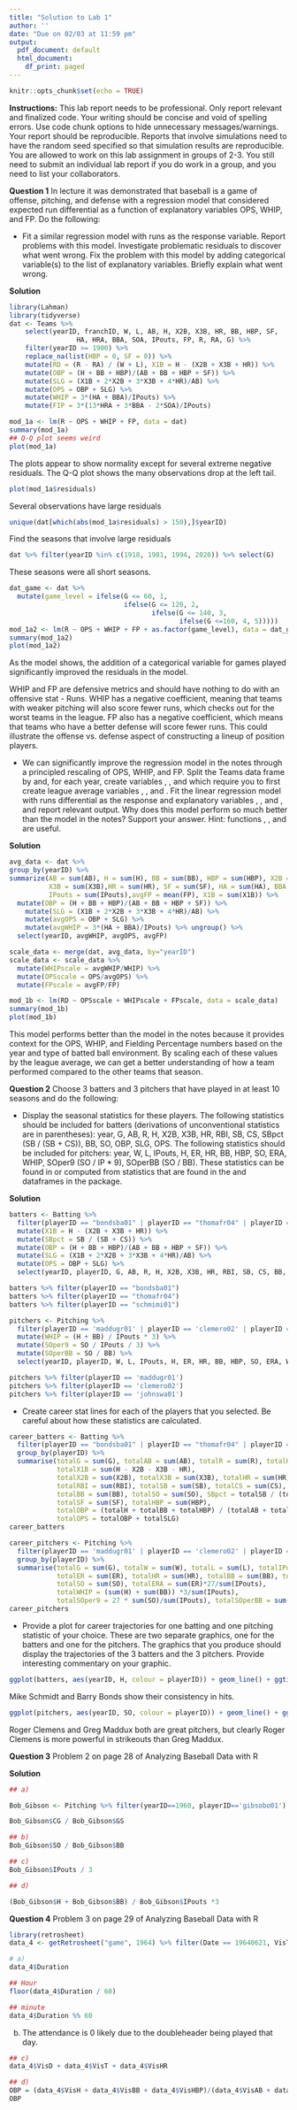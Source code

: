 ```yaml
---
title: "Solution to Lab 1"
author: ''
date: "Due on 02/03 at 11:59 pm"
output:
  pdf_document: default
  html_document:
    df_print: paged
---
```


```r
knitr::opts_chunk$set(echo = TRUE)
```


**Instructions:** This lab report needs to be professional. Only report relevant and finalized code. Your writing should be concise and void of spelling errors. Use code chunk options to hide unnecessary messages/warnings. Your report should be reproducible. Reports that involve simulations need to have the random seed specified so that simulation results are reproducible. You are allowed to work on this lab assignment in groups of 2-3. You still need to submit an individual lab report if you do work in a group, and you need to list your collaborators. \vspace*{0.5cm}


**Question 1** In lecture it was demonstrated that baseball is a game of offense, pitching, and defense with a regression model that considered expected run differential as a function of explanatory variables OPS, WHIP, and FP. Do the following:

 - Fit a similar regression model with runs as the response variable. Report problems with this model. Investigate problematic residuals to discover what went wrong. Fix the problem with this model by adding categorical variable(s) to the list of explanatory variables. Briefly explain what went wrong. 

**Solution**

```r
library(Lahman)
library(tidyverse)
dat <- Teams %>%
    select(yearID, franchID, W, L, AB, H, X2B, X3B, HR, BB, HBP, SF,
                 HA, HRA, BBA, SOA, IPouts, FP, R, RA, G) %>%
    filter(yearID >= 1900) %>%
    replace_na(list(HBP = 0, SF = 0)) %>%
    mutate(RD = (R - RA) / (W + L), X1B = H - (X2B + X3B + HR)) %>%
    mutate(OBP = (H + BB + HBP)/(AB + BB + HBP + SF)) %>%
    mutate(SLG = (X1B + 2*X2B + 3*X3B + 4*HR)/AB) %>%
    mutate(OPS = OBP + SLG) %>%
    mutate(WHIP = 3*(HA + BBA)/IPouts) %>%
    mutate(FIP = 3*(13*HRA + 3*BBA - 2*SOA)/IPouts)

mod_1a <- lm(R ~ OPS + WHIP + FP, data = dat)
summary(mod_1a)
## Q-Q plot seems weird
plot(mod_1a)
```

The plots appear to show normality except for several extreme negative residuals. The Q-Q plot shows the many observations drop at the left tail. 

```r
plot(mod_1a$residuals)
```

Several observations have large residuals

```r
unique(dat[which(abs(mod_1a$residuals) > 150),]$yearID)
```

Find the seasons that involve large residuals

```r
dat %>% filter(yearID %in% c(1918, 1981, 1994, 2020)) %>% select(G)
```

These seasons were all short seasons. 

```r
dat_game <- dat %>%
  mutate(game_level = ifelse(G <= 60, 1, 
                             ifelse(G <= 120, 2, 
                                    ifelse(G <= 140, 3, 
                                           ifelse(G <=160, 4, 5)))))
mod_1a2 <- lm(R ~ OPS + WHIP + FP + as.factor(game_level), data = dat_game)
summary(mod_1a2)
plot(mod_1a2)
```

As the model shows, the addition of a categorical variable for games played significantly improved the residuals in the model. 

WHIP and FP are defensive metrics and should have nothing to do with an offensive stat - Runs. WHIP has a negative coefficient, meaning that teams with weaker pitching will also score fewer runs, which checks out for the worst teams in the league. FP also has a negative coefficient, which means that teams who have a better defense will score fewer runs. This could illustrate the offense vs. defense aspect of constructing a lineup of position players.


 - We can significantly improve the regression model in the notes through a principled rescaling of OPS, WHIP, and FP. Split the Teams data frame by \texttt{yearID} and, for each year, create variables \texttt{OPSscale = OPS/avgOPS}, \texttt{WHIPscale = avgWHIP/WHIP}, and \texttt{FPscale = avgFP/FP} which require you to first create league average variables \texttt{avgOPS}, \texttt{avgWHIP}, and \texttt{avgFP}. Fit the linear regression model with runs differential as the response and explanatory variables \texttt{OPSscale}, \texttt{WHIPscale}, and \texttt{FPscale}, and report relevant output. Why does this model perform so much better than the model in the notes? Support your answer. Hint: functions \texttt{split}, \texttt{do.call}, and \texttt{lapply} are useful.


**Solution**

```r
avg_data <- dat %>%
group_by(yearID) %>% 
summarize(AB = sum(AB), H = sum(H), BB = sum(BB), HBP = sum(HBP), X2B = sum(X2B), 
          X3B = sum(X3B),HR = sum(HR), SF = sum(SF), HA = sum(HA), BBA = sum(BBA), 
          IPouts = sum(IPouts),avgFP = mean(FP), X1B = sum(X1B)) %>%
  mutate(OBP = (H + BB + HBP)/(AB + BB + HBP + SF)) %>%
    mutate(SLG = (X1B + 2*X2B + 3*X3B + 4*HR)/AB) %>%
    mutate(avgOPS = OBP + SLG) %>%
    mutate(avgWHIP = 3*(HA + BBA)/IPouts) %>% ungroup() %>%
  select(yearID, avgWHIP, avgOPS, avgFP)

scale_data <- merge(dat, avg_data, by="yearID")
scale_data <- scale_data %>%
  mutate(WHIPscale = avgWHIP/WHIP) %>%
  mutate(OPSscale = OPS/avgOPS) %>%
  mutate(FPscale = avgFP/FP)

mod_1b <- lm(RD ~ OPSscale + WHIPscale + FPscale, data = scale_data)
summary(mod_1b)
plot(mod_1b)
```

This model performs better than the model in the notes because it provides context for the OPS, WHIP, and Fielding Percentage numbers based on the year and type of batted ball environment. By scaling each of these values by the league average, we can get a better understanding of how a team performed compared to the other teams that season.

**Question 2** Choose 3 batters and 3 pitchers that have played in at least 10 seasons and do the following: 

 - Display the seasonal statistics for these players. The following statistics should be included for batters (derivations of unconventional statistics are in parentheses): year, G, AB, R, H, X2B, X3B, HR, RBI, SB, CS, SBpct (SB / (SB + CS)), BB, SO, OBP, SLG, OPS. The following statistics should be included for pitchers: year, W,  L, IPouts, H, ER, HR, BB, HBP, SO, ERA, WHIP, SOper9 (SO / IP * 9), SOperBB (SO / BB). These statistics can be found in or computed from statistics that are found in the \texttt{Batting} and \texttt{Pitching} dataframes in the \texttt{Lahman} package.

**Solution**

```r
batters <- Batting %>% 
  filter(playerID == "bondsba01" | playerID == "thomafr04" | playerID == "schmimi01") %>%
  mutate(X1B = H - (X2B + X3B + HR)) %>%
  mutate(SBpct = SB / (SB + CS)) %>%
  mutate(OBP = (H + BB + HBP)/(AB + BB + HBP + SF)) %>%
  mutate(SLG = (X1B + 2*X2B + 3*X3B + 4*HR)/AB) %>%
  mutate(OPS = OBP + SLG) %>%
  select(yearID, playerID, G, AB, R, H, X2B, X3B, HR, RBI, SB, CS, BB, SO, SBpct, OBP, SLG, OPS)

batters %>% filter(playerID == "bondsba01")
batters %>% filter(playerID == "thomafr04")
batters %>% filter(playerID == "schmimi01")

pitchers <- Pitching %>% 
  filter(playerID == 'maddugr01' | playerID == 'clemero02' | playerID == 'johnswa01') %>% 
  mutate(WHIP = (H + BB) / IPouts * 3) %>% 
  mutate(SOper9 = SO / IPouts / 3) %>%
  mutate(SOperBB = SO / BB) %>%
  select(yearID, playerID, W, L, IPouts, H, ER, HR, BB, HBP, SO, ERA, WHIP, SOper9, SOperBB)

pitchers %>% filter(playerID == 'maddugr01')
pitchers %>% filter(playerID == 'clemero02')
pitchers %>% filter(playerID == 'johnswa01')

```


 - Create career stat lines for each of the players that you selected. Be careful about how these statistics are calculated.

```r
career_batters <- Batting %>% 
  filter(playerID == "bondsba01" | playerID == "thomafr04" | playerID == "schmimi01") %>%
  group_by(playerID) %>%
  summarise(totalG = sum(G), totalAB = sum(AB), totalR = sum(R), totalH = sum(H), 
            totalX1B = sum(H - X2B - X3B - HR), 
            totalX2B = sum(X2B), totalX3B = sum(X3B), totalHR = sum(HR), 
            totalRBI = sum(RBI), totalSB = sum(SB), totalCS = sum(CS), 
            totalBB = sum(BB), totalSO = sum(SO), SBpct = totalSB / (totalSB + totalSB), 
            totalSF = sum(SF), totalHBP = sum(HBP), 
            totalOBP = (totalH + totalBB + totalHBP) / (totalAB + totalBB + totalHBP + totalSF), totalSLG = (totalX1B + 2*totalX2B + 3*totalX3B + 4*totalHR)/totalAB, 
            totalOPS = totalOBP + totalSLG)
career_batters

career_pitchers <- Pitching %>% 
  filter(playerID == 'maddugr01' | playerID == 'clemero02' | playerID == 'johnswa01') %>% 
  group_by(playerID) %>%
  summarise(totalG = sum(G), totalW = sum(W), totalL = sum(L), totalIPouts = sum(IPouts),
            totalER = sum(ER), totalHR = sum(HR), totalBB = sum(BB), totalHBP = sum(HBP),
            totalSO = sum(SO), totalERA = sum(ER)*27/sum(IPouts), 
            totalWHIP = (sum(H) + sum(BB)) *3/sum(IPouts), 
            totalSOper9 = 27 * sum(SO)/sum(IPouts), totalSOperBB = sum(SO)/sum(BB))
career_pitchers
```


 - Provide a plot for career trajectories for one batting and one pitching statistic of your choice. These are two separate graphics, one for the batters and one for the pitchers. The graphics that you produce should display the trajectories of the 3 batters and the 3 pitchers. Provide interesting commentary on your graphic.

```r
ggplot(batters, aes(yearID, H, colour = playerID)) + geom_line() + ggtitle("Hits per Season for Barry Bonds, Frank Thomas and Mike Schmidt ")
```

Mike Schmidt and Barry Bonds show their consistency in hits. 

```r
ggplot(pitchers, aes(yearID, SO, colour = playerID)) + geom_line() + ggtitle("Strikeouts per Season for Greg Maddux, Roger Clemens, and Walter Johnson")
```

Roger Clemens and Greg Maddux both are great pitchers, but clearly Roger Clemens is more powerful in strikeouts than Greg Maddux. 

**Question 3** Problem 2 on page 28 of Analyzing Baseball Data with R

**Solution**

```r
## a)

Bob_Gibson <- Pitching %>% filter(yearID==1968, playerID=='gibsobo01')

Bob_Gibson$CG / Bob_Gibson$GS

## b)
Bob_Gibson$SO / Bob_Gibson$BB

## c)
Bob_Gibson$IPouts / 3

## d)

(Bob_Gibson$H + Bob_Gibson$BB) / Bob_Gibson$IPouts *3

```


**Question 4** Problem 3 on page 29 of Analyzing Baseball Data with R 

```r
library(retrosheet)
data_4 <- getRetrosheet("game", 1964) %>% filter(Date == 19640621, VisTm == 'PHI', DblHdr == 1)

# a)
data_4$Duration

## Hour
floor(data_4$Duration / 60)

## minute
data_4$Duration %% 60
```



b) The attendance is 0 likely due to the doubleheader being played that day. 

```r
## c) 
data_4$VisD + data_4$VisT + data_4$VisHR
```
```r
## d)
OBP = (data_4$VisH + data_4$VisBB + data_4$VisHBP)/(data_4$VisAB + data_4$VisBB + data_4$VisHBP + data_4$VisSF)
OBP
```





